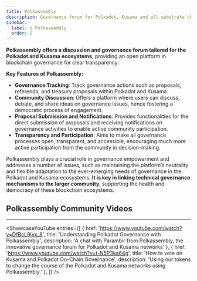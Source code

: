 ```yaml
---
title: Polkassembly
description: Governance forum for Polkadot, Kusama and all substrate chains.
sidebar:
  label: ✪ Polkassembly
  order: 2
---
```



**Polkassembly offers a discussion and governance forum tailored for the Polkadot and Kusama ecosystems**, providing an open platform in blockchain governance for clear transparency.

**Key Features of Polkassembly:**
- **Governance Tracking**: Track governance actions such as proposals, referenda, and treasury proposals within Polkadot and Kusama.
- **Community Discussion**: Offers a platform where users can discuss, debate, and share ideas on governance issues, hence fostering a democratic process of engagement.
- **Proposal Submission and Notifications**: Provides functionalities for the direct submission of proposals and receiving notifications on governance activities to enable active community participation.
- **Transparency and Participation**: Aims to make all governance processes open, transparent, and accessible, encouraging much more active participation from the community in decision-making.

Polkassembly plays a crucial role in governance empowerment and addresses a number of issues, such as maintaining the platform’s neutrality and flexible adaptation to the ever-emerging needs of governance in the Polkadot and Kusama ecosystems. **It is key in linking technical governance mechanisms to the larger community**, supporting the health and democracy of these blockchain ecosystems.

## Polkassembly Community Videos
------------
<ShowcaseYouTube
  entries={[
    {
      href: 'https://www.youtube.com/watch?v=DfBcL9Ivx_8',
      title: 'Understanding Polkadot Governance with Polkassembly',
      description: 'A chat with Parambir from Polkassembly, the innovative governance forum for Polkadot and Kusama networks'  },
          {
      href: 'https://www.youtube.com/watch?v=t-N5P3ka64g',
      title: 'How to vote on Kusama and Polkadot On-Chain Governance',
      description: 'Using our tokens to change the course of the Polkadot and Kusama networks using Polkassembly.'  },
  ]} />


